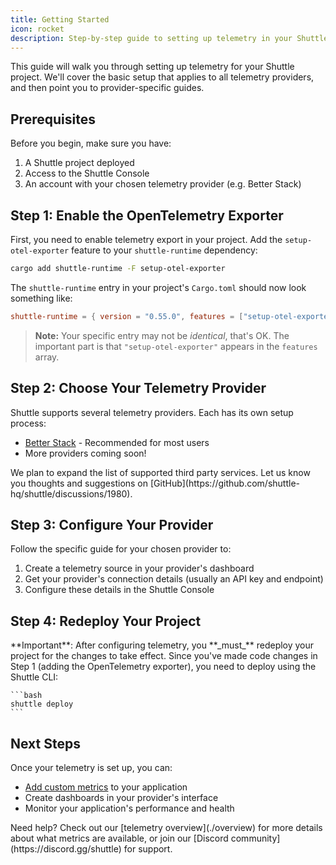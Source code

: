 ```yaml
---
title: Getting Started
icon: rocket
description: Step-by-step guide to setting up telemetry in your Shuttle project
---
```


This guide will walk you through setting up telemetry for your Shuttle project. We'll cover the basic setup that applies to all telemetry providers, and then point you to provider-specific guides.

## Prerequisites

Before you begin, make sure you have:
1. A Shuttle project deployed
2. Access to the Shuttle Console
3. An account with your chosen telemetry provider (e.g. Better Stack)

## Step 1: Enable the OpenTelemetry Exporter

First, you need to enable telemetry export in your project. Add the `setup-otel-exporter` feature to your `shuttle-runtime` dependency:

```bash
cargo add shuttle-runtime -F setup-otel-exporter
```

The `shuttle-runtime` entry in your project's `Cargo.toml` should now look something like:

```toml
shuttle-runtime = { version = "0.55.0", features = ["setup-otel-exporter"] }
```
> **Note:** Your specific entry may not be *identical*, that's OK. The important part is that `"setup-otel-exporter"` appears in the `features` array.

## Step 2: Choose Your Telemetry Provider

Shuttle supports several telemetry providers. Each has its own setup process:

- [Better Stack](./betterstack) - Recommended for most users
- More providers coming soon!

<Note>
    We plan to expand the list of supported third party services.
    Let us know you thoughts and suggestions on [GitHub](https://github.com/shuttle-hq/shuttle/discussions/1980).
</Note>

## Step 3: Configure Your Provider

Follow the specific guide for your chosen provider to:
1. Create a telemetry source in your provider's dashboard
2. Get your provider's connection details (usually an API key and endpoint)
3. Configure these details in the Shuttle Console

## Step 4: Redeploy Your Project

<Warning>
    **Important**: After configuring telemetry, you **_must_** redeploy your project for the changes to take effect.
    Since you've made code changes in Step 1 (adding the OpenTelemetry exporter), you need to deploy using the Shuttle CLI:

    ```bash
    shuttle deploy
    ```
</Warning>

## Next Steps

Once your telemetry is set up, you can:
- [Add custom metrics](./custom-metrics) to your application
- Create dashboards in your provider's interface
- Monitor your application's performance and health

<Note>
    Need help? Check out our [telemetry overview](./overview) for more details about what metrics are available,
    or join our [Discord community](https://discord.gg/shuttle) for support.
</Note> 